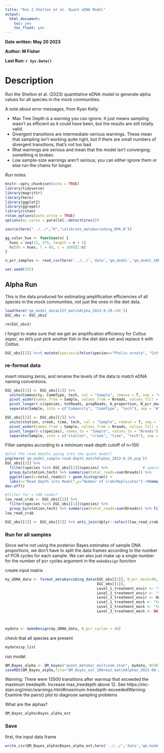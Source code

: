 ```yaml
---
title: "Run 2 Shelton et al. Quant eDNA Model"
output: 
  html_document:
    toc: yes
    toc_float: yes
---
```


**Date written: May 20 2023**

**Author: M Fisher**

**Last Run: `r Sys.Date()`**


# Description

Run the Shelton et al. (2023) quantitative eDNA model to generate alpha values for all species in the mock communities. 

A note about error messages, from Ryan Kelly:

- Max Tree Depth is a warning you can ignore.  It just means sampling wasn’t as efficient as it could have been, but the results are still totally valid.
- Divergent transitions are intermediate-serious warnings.  These mean that sampling isn’t working quite right, but if there are small numbers of divergent transitions, that’s not too bad.
- Rhat warnings are serious and mean that the model isn’t converging; something is broken.
- Low sample-size warnings aren’t serious; you can either ignore them or else run the chains for longer.


*Run notes:*

```r
knitr::opts_chunk$set(echo = TRUE)
library(tidyverse)
library(magrittr)
library(here)
library(ggplot2)
library(ggrepel)
library(rstan)
rstan_options(auto_write = TRUE)
options(mc.cores = parallel::detectCores())

source(here("../../","R","calibrate_metabarcoding_RPK.R"))

gg_color_hue <- function(n) {
  hues = seq(15, 375, length = n + 1)
  hcl(h = hues, l = 65, c = 100)[1:n]
}

n_pcr_samples <- read_csv(here('../../','data','qm_model','qm_model_SAMPLEpcr.csv'))

set.seed(555)
```


## Alpha Run

This is the data produced for estimating amplification efficiencies of all species in the mock communities, not just the ones in the diet data. 

```r
load(here('qm_model_dataLIST_matchAlpha_2023-8-29.rds'))
EGC_obs <- EGC_obs2

rm(EGC_obs2)
```


I forgot to make sure that we get an amplification efficiency for *Cottus asper*, so let's just pick another fish in the diet data set and replace it with *Cottus*.

```r
EGC_obs[[2]] %<>% mutate(species=ifelse(species=="Pholis ornata", "Cottus",species))
```



### re-format data

insert missing zeros, and rename the levels of the data to match eDNA naming conventions.
```r
EGC_obs[[1]] <- EGC_obs[[1]] %>% 
  unite(Community, CommType, tech, col = "Sample", remove = T, sep = "#") %>% 
  pivot_wider(names_from = Sample, values_from = Nreads, values_fill = 0) %>% 
  pivot_longer(-c(species, totReads, propReads, b_proportion, N_pcr_mock), names_to = "Sample", values_to = "Nreads") %>% 
  separate(Sample, into = c("Community", "CommType", "tech"), sep = "#")

EGC_obs[[2]] <- EGC_obs[[2]] %>% 
  unite(station, creek, time, tech, col = "Sample", remove = T, sep = "#") %>% 
  pivot_wider(names_from = Sample, values_from = Nreads, values_fill = 0) %>% 
  pivot_longer(-c(species), names_to = "Sample", values_to = "Nreads") %>% 
  separate(Sample, into = c("station", "creek", "time", "tech"), sep = "#")
```

Filter samples according to a minimum read-depth cutoff of n=100
```r
#plot the read depths going into the quant model?
png(here('qm_model_sample-read-depth_matchAlphas_2023-8-29.png'))
EGC_obs[[2]] %>%
  filter(species %in% EGC_obs[[1]]$species) %>%                # species in quant model
  group_by(station,tech) %>% summarise(total_reads=sum(Nreads)) %>%
  ggplot(aes(x=total_reads)) + geom_histogram() + 
  labs(x="Read Depth into Model",y="Number of Crab+Replicates") +theme_bw()
dev.off()

#filter for > 100 reads?
low_read_crab <- EGC_obs[[2]] %>%
  filter(species %in% EGC_obs[[1]]$species) %>% 
  group_by(station,tech) %>% summarise(total_reads=sum(Nreads)) %>% filter(total_reads < 100)
low_read_crab
```
```r
EGC_obs[[2]] <- EGC_obs[[2]] %>% anti_join(dplyr::select(low_read_crab,station,tech))
```


### Run for all samples

Since we're not using the posterior Bayes estimates of sample DNA proportions, we don't have to split the data frames according to the number of PCR cycles for each sample. We can also just make up a single number for the number of pcr cycles argument in the `makeDesign` function


create input matrix
```r
my_dDNA_data <- format_metabarcoding_data(EGC_obs[[2]], N_pcr_mock=40,
                                          EGC_obs[[1]],
                                          Level_1_treatment_envir <- "station",
                                          Level_2_treatment_envir <- "tech",
                                          Level_3_treatment_envir <- NA,
                                          Level_1_treatment_mock <- "Community",
                                          Level_2_treatment_mock <- "tech",
                                          Level_3_treatment_mock <- NA)



mydata <- makeDesign(my_dDNA_data, N_pcr_cycles = 40)
```
check that all species are present
```r
mydata$sp_list
```

run model
```r
QM_Bayes_alpha <- QM_bayes("quant_metabar_multinom.stan", mydata, NCHAINS = 3, ITER = 5000 )
saveRDS(QM_Bayes_alpha,file="QM_Bayes_out_100rmin_matchAlphas_2023-08-29.rds")
```
Warning: There were 13500 transitions after warmup that exceeded the maximum treedepth. Increase max_treedepth above 12. See
https://mc-stan.org/misc/warnings.html#maximum-treedepth-exceededWarning: Examine the pairs() plot to diagnose sampling problems



What are the alphas?
```r
QM_Bayes_alpha$Bayes_alpha_est
```



### Save 

first, the input data frame
```r
write_csv(QM_Bayes_alpha$Bayes_alpha_est,here('../../','data','qm_model','QM_Bayes_out_AlphaRun_alpha_est.csv'))
```



